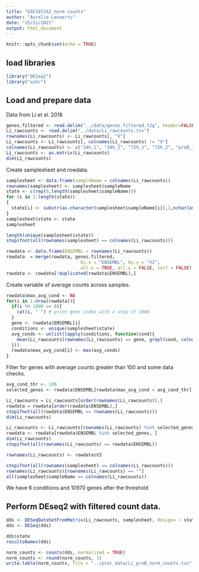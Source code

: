 ```yaml
---
title: "GSE107242_norm counts"
author: "Aurelie Lenaerts"
date: "15/11/2021"
output: html_document
---
```


```r
knitr::opts_chunk$set(echo = TRUE)
```
## load libraries

```r
library("DESeq2")
library("ashr")
```

## Load and prepare data
Data from Li et al. 2018 
```r
genes.filtered <- read.delim("../data/genes.filtered.t2g", header=FALSE)
Li_rawcounts <- read.delim("../data/Li_rawcounts.tsv")
rownames(Li_rawcounts) <- Li_rawcounts[, "X"]
Li_rawcounts <- Li_rawcounts[, colnames(Li_rawcounts) != "X"]
colnames(Li_rawcounts) <- c("24h_1", "24h_2", "72h_1", "72h_2", "proB_1", "proB_2")
Li_rawcounts <- as.matrix(Li_rawcounts)
dim(Li_rawcounts)
```

Create samplesheet and rowdata.
```r
samplesheet <- data.frame(sampleName = colnames(Li_rawcounts))
rownames(samplesheet) <- samplesheet$sampleName
state <- c(rep(0,length(samplesheet$sampleName)))
for (i in 1:length(state))
{
  state[i] <- substr(as.character(samplesheet$sampleName[i]),1,nchar(as.character(samplesheet$sampleName[i]))-2)
}
samplesheet$state <- state
samplesheet

length(unique(samplesheet$state))
stopifnot(all(rownames(samplesheet) == colnames(Li_rawcounts)))

rowdata <- data.frame(ENSEMBL = rownames(Li_rawcounts))
rowdata  = merge(rowdata, genes.filtered,
                            by.x = "ENSEMBL", by.y = "V2",
                            all.x = TRUE, all.y = FALSE, sort = FALSE)
rowdata <- rowdata[!duplicated(rowdata$ENSEMBL),]
```

Create variable of average counts across samples.
```r
rowdata$max_avg_cond <- NA
for(i in 1:nrow(rowdata)){
  if(i %% 1000 == 0){
    cat(i, " ") # print gene index with a step of 1000
  }
  gene <- rowdata$ENSEMBL[i]
  conditions <- unique(samplesheet$state)
  avg_conds <- unlist(lapply(conditions, function(cond){
    mean(Li_rawcounts[rownames(Li_rawcounts) == gene, grepl(cond, colnames(Li_rawcounts))])
  }))
  rowdata$max_avg_cond[i] <- max(avg_conds)
}
```

Filter for genes with average counts greater than 100 and some data checks.
```r
avg_cond_thr <- 100
selected_genes <- rowdata$ENSEMBL[rowdata$max_avg_cond > avg_cond_thr]

Li_rawcounts = Li_rawcounts[order(rownames(Li_rawcounts)),]
rowdata = rowdata[order(rowdata$ENSEMBL),]
stopifnot(all(rowdata$ENSEMBL == rownames(Li_rawcounts)))
dim(Li_rawcounts)

Li_rawcounts <- Li_rawcounts[rownames(Li_rawcounts) %in% selected_genes, ]
rowdata <- rowdata[rowdata$ENSEMBL %in% selected_genes, ]
dim(Li_rawcounts)
stopifnot(all(rownames(Li_rawcounts) == rowdata$ENSEMBL))

rownames(Li_rawcounts) <- rowdata$V3

stopifnot(all(rownames(samplesheet) == colnames(Li_rawcounts)))
rownames(Li_rawcounts)[rownames(Li_rawcounts) == ""]
all(samplesheet$sampleName == colnames(Li_rawcounts))
```
We have 6 conditions and 10970 genes after the threshold

## Perform DEseq2 with filtered count data. 

```r
dds <- DESeqDataSetFromMatrix(Li_rawcounts, samplesheet, design= ~ state, rowData = rowdata)
dds <- DESeq(dds)

dds$state
resultsNames(dds)
```

```r
norm_counts <- counts(dds, normalized = TRUE)
norm_counts <- round(norm_counts, 1)
write.table(norm_counts, file = "../proc_data/Li_proB_norm_counts.tsv", quote = FALSE, sep = "\t")
```